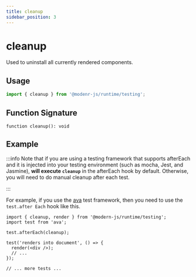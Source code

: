```yaml
---
title: cleanup
sidebar_position: 3
---
```

# cleanup

Used to uninstall all currently rendered components.

## Usage

```ts
import { cleanup } from '@modenr-js/runtime/testing';
```

## Function Signature

`function cleanup(): void`

## Example

:::info
Note that if you are using a testing framework that supports afterEach and it is injected into your testing environment (such as mocha, Jest, and Jasmine), **will execute `cleanup`** in the afterEach hook by default. Otherwise, you will need to do manual cleanup after each test.

:::

For example, if you use the [ava](https://github.com/avajs/ava) test framework, then you need to use the `test.after Each` hook like this.

```tsx
import { cleanup, render } from '@modern-js/runtime/testing';
import test from 'ava';

test.afterEach(cleanup);

test('renders into document', () => {
  render(<div />);
  // ...
});

// ... more tests ...
```
